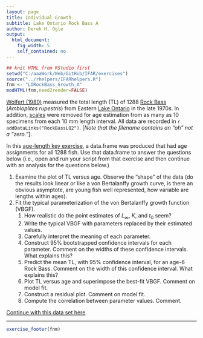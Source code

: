 ```yaml
---
layout: page
title: Individual Growth
subtitle: Lake Ontario Rock Bass A
author: Derek H. Ogle
output: 
  html_document: 
    fig_width: 5
    self_contained: no
---
```

```r
## knit HTML from RStudio first
setwd("C:/aaaWork/Web/GitHub/IFAR/exercises")
source("../rhelpers/IFARhelpers.R")
fnm <- "LORockBass_Growth_A"
modHTML(fnm,need2render=FALSE)
```

[Wolfert (1980)](https://pubs.er.usgs.gov/publication/1000461) measured the total length (TL) of 1288 [Rock Bass](https://en.wikipedia.org/wiki/Rock_bass) (*Ambloplites rupestris*) from Eastern [Lake Ontario](https://en.wikipedia.org/wiki/Lake_Ontario) in the late 1970s.  In addition, [scales](https://en.wikipedia.org/wiki/Fish_scale) were removed for age estimation from as many as 10 specimens from each 10 mm length interval.  All data are recorded in `r addDataLinks("RockBassLO2")`. [*Note that the filename contains an "oh" not a "zero."*].

In this [age-length key exercise](LORockBass_ALK_B.html), a data.frame was produced that had age assignments for all 1288 fish.  Use that data.frame to answer the questions below (i.e., open and run your script from that exercise and then continue with an analysis for the questions below.)

1. Examine the plot of TL versus age.  Observe the "shape" of the data (do the results look linear or like a von Bertalanffy growth curve, is there an obvious asymptote, are young fish well represented, how variable are lengths within ages).
1. Fit the typical parameterization of the von Bertalanffy growth function (VBGF).
    1. How realistic do the point estimates of $L_{\infty}$, $K$, and $t_{0}$ seem?
    1. Write the typical VBGF with parameters replaced by their estimated values.
    1. Carefully interpret the meaning of each parameter.
    1. Construct 95% bootstrapped confidence intervals for each parameter.  Comment on the widths of these confidence intervals.  What explains this?
    1. Predict the mean TL, with 95% confidence interval, for an age-6 Rock Bass.  Comment on the width of this confidence interval.  What explains this?
    1. Plot TL versus age and superimpose the best-fit VBGF.  Comment on model fit.
    1. Construct a residual plot.  Comment on model fit.
    1. Compute the correlation between parameter values.  Comment.

[Continue with this data set here](LORockBass_Growth_B.html).

---
```r
exercise_footer(fnm)
```

